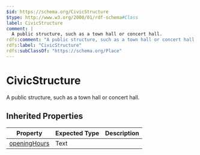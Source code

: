 ```yaml
---
$id: https://schema.org/CivicStructure
$type: http://www.w3.org/2000/01/rdf-schema#Class
label: CivicStructure
comment: |
  A public structure, such as a town hall or concert hall.
rdfs:comment: "A public structure, such as a town hall or concert hall."
rdfs:label: "CivicStructure"
rdfs:subClassOf: "https://schema.org/Place"
---
```


# CivicStructure

A public structure, such as a town hall or concert hall.

## Inherited Properties

| Property | Expected Type | Description |
| --- | --- | --- |
| [openingHours](https://schema.org/openingHours) | Text |  |
